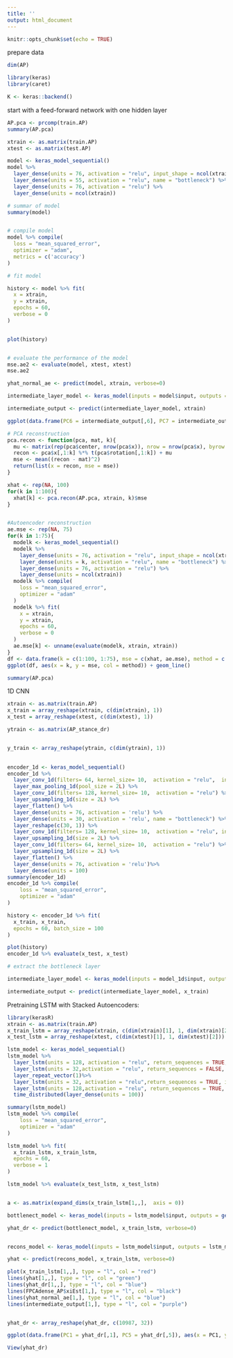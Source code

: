 ```yaml
---
title: ''
output: html_document
---
```


```r
knitr::opts_chunk$set(echo = TRUE)
```


prepare data
```r
dim(AP)

library(keras)
library(caret)

K <- keras::backend()
```


start with a feed-forward network with one hidden layer
```r

AP.pca <- prcomp(train.AP)
summary(AP.pca)

xtrain <- as.matrix(train.AP)
xtest <- as.matrix(test.AP)

model <- keras_model_sequential()
model %>%
  layer_dense(units = 76, activation = "relu", input_shape = ncol(xtrain)) %>%
  layer_dense(units = 55, activation = "relu", name = "bottleneck") %>%
  layer_dense(units = 76, activation = "relu") %>%
  layer_dense(units = ncol(xtrain))

# summar of model
summary(model) 


# compile model
model %>% compile(
  loss = "mean_squared_error", 
  optimizer = "adam",
  metrics = c('accuracy')
)

# fit model

history <- model %>% fit(
  x = xtrain, 
  y = xtrain, 
  epochs = 60,
  verbose = 0
)


plot(history)


# evaluate the performance of the model
mse.ae2 <- evaluate(model, xtest, xtest)
mse.ae2

yhat_normal_ae <- predict(model, xtrain, verbose=0)

intermediate_layer_model <- keras_model(inputs = model$input, outputs = get_layer(model, "bottleneck")$output)

intermediate_output <- predict(intermediate_layer_model, xtrain)

```


```r
ggplot(data.frame(PC6 = intermediate_output[,6], PC7 = intermediate_output[,7]), aes(x = PC6, y = PC7)) + geom_point()
```


```r
# PCA reconstruction
pca.recon <- function(pca, mat, k){
  mu <- matrix(rep(pca$center, nrow(pca$x)), nrow = nrow(pca$x), byrow = T)
  recon <- pca$x[,1:k] %*% t(pca$rotation[,1:k]) + mu
  mse <- mean((recon - mat)^2)
  return(list(x = recon, mse = mse))
}

xhat <- rep(NA, 100)
for(k in 1:100){
  xhat[k] <- pca.recon(AP.pca, xtrain, k)$mse
}


#Autoencoder reconstruction
ae.mse <- rep(NA, 75)
for(k in 1:75){
  modelk <- keras_model_sequential()
  modelk %>%
    layer_dense(units = 76, activation = "relu", input_shape = ncol(xtrain)) %>%
    layer_dense(units = k, activation = "relu", name = "bottleneck") %>%
    layer_dense(units = 76, activation = "relu") %>%
    layer_dense(units = ncol(xtrain))
  modelk %>% compile(
    loss = "mean_squared_error", 
    optimizer = "adam"
  )
  modelk %>% fit(
    x = xtrain, 
    y = xtrain, 
    epochs = 60,
    verbose = 0
  )
  ae.mse[k] <- unname(evaluate(modelk, xtrain, xtrain))
}
df <- data.frame(k = c(1:100, 1:75), mse = c(xhat, ae.mse), method = c(rep("pca", 100), rep("autoencoder", 75)))
ggplot(df, aes(x = k, y = mse, col = method)) + geom_line()

summary(AP.pca)
```



1D CNN 
```r
xtrain <- as.matrix(train.AP)
x_train = array_reshape(xtrain, c(dim(xtrain), 1))
x_test = array_reshape(xtest, c(dim(xtest), 1))

ytrain <- as.matrix(AP_stance_dr)


y_train <- array_reshape(ytrain, c(dim(ytrain), 1))

 
encoder_1d <- keras_model_sequential() 
encoder_1d %>% 
  layer_conv_1d(filters= 64, kernel_size= 10,  activation = "relu",  input_shape= c(100,1)) %>%
  layer_max_pooling_1d(pool_size = 2L) %>%
  layer_conv_1d(filters= 128, kernel_size= 10,  activation = "relu") %>%
  layer_upsampling_1d(size = 2L) %>%
  layer_flatten() %>% 
  layer_dense(units = 76, activation = 'relu') %>%
  layer_dense(units = 30, activation = 'relu', name = "bottleneck") %>%
  layer_reshape(c(30, 1)) %>%
  layer_conv_1d(filters= 128, kernel_size= 10,  activation = "relu", input_shape= c(30,1)) %>%
  layer_upsampling_1d(size = 2L) %>%
  layer_conv_1d(filters= 64, kernel_size= 10,  activation = "relu") %>%
  layer_upsampling_1d(size = 2L) %>%
  layer_flatten() %>%
  layer_dense(units = 76, activation = 'relu')%>%
  layer_dense(units = 100)
summary(encoder_1d)
encoder_1d %>% compile(
    loss = "mean_squared_error", 
    optimizer = "adam"
)

history <- encoder_1d %>% fit(
  x_train, x_train, 
  epochs = 60, batch_size = 100
)

plot(history)
encoder_1d %>% evaluate(x_test, x_test)

# extract the bottleneck layer

intermediate_layer_model <- keras_model(inputs = model_1d$input, outputs = get_layer(model_1d, "dense_8")$output)

intermediate_output <- predict(intermediate_layer_model, x_train)

```


Pretraining LSTM with Stacked Autoencoders:

```r
library(kerasR)
xtrain <- as.matrix(train.AP)
x_train_lstm = array_reshape(xtrain, c(dim(xtrain)[1], 1, dim(xtrain)[2]))
x_test_lstm = array_reshape(xtest, c(dim(xtest)[1], 1, dim(xtest)[2]))

lstm_model <- keras_model_sequential() 
lstm_model %>% 
  layer_lstm(units = 128, activation = "relu", return_sequences = TRUE, input_shape = c(1,100))%>%
  layer_lstm(units = 32,activation = "relu", return_sequences = FALSE, input_shape = c(1,100))%>%
  layer_repeat_vector(1)%>%
  layer_lstm(units = 32, activation = "relu",return_sequences = TRUE, input_shape = c(1,100))%>%
  layer_lstm(units = 128,activation = "relu", return_sequences = TRUE, input_shape = c(1,100))%>%
  time_distributed(layer_dense(units = 100))

summary(lstm_model)
lstm_model %>% compile(
    loss = "mean_squared_error", 
    optimizer = "adam"
)

lstm_model %>% fit(
  x_train_lstm, x_train_lstm, 
  epochs = 60,
  verbose = 1
)

lstm_model %>% evaluate(x_test_lstm, x_test_lstm)


a <- as.matrix(expand_dims(x_train_lstm[1,,],  axis = 0))

bottlenect_model <- keras_model(inputs = lstm_model$input, outputs = get_layer(lstm_model, "lstm_99")$output)

yhat_dr <- predict(bottlenect_model, x_train_lstm, verbose=0)


recons_model <- keras_model(inputs = lstm_model$input, outputs = lstm_model$output)

yhat <- predict(recons_model, x_train_lstm, verbose=0)

plot(x_train_lstm[1,,], type = "l", col = "red")
lines(yhat[1,,], type = "l", col = "green")
lines(yhat_dr[1,,], type = "l", col = "blue")
lines(FPCAdense_AP$xiEst[1,], type = "l", col = "black")
lines(yhat_normal_ae[1,], type = "l", col = "blue")
lines(intermediate_output[1,], type = "l", col = "purple")


yhat_dr <- array_reshape(yhat_dr, c(10987, 32))

ggplot(data.frame(PC1 = yhat_dr[,1], PC5 = yhat_dr[,5]), aes(x = PC1, y = PC5)) + geom_point()

View(yhat_dr)
```
